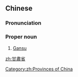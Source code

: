 {{also|甘肃省}}
==Chinese==
{{rfd|SOP|lang=zh}}
{{zh-forms|s=甘肃省|type=21}}

===Pronunciation===
{{zh-pron
|m=Gānsùshěng
|c=gam1 suk1 saang2
|cat=propn
}}

===Proper noun===
{{zh-proper noun}}

# [[Gansu]]

[[zh:甘肅省]]

[[Category:zh:Provinces of China]]